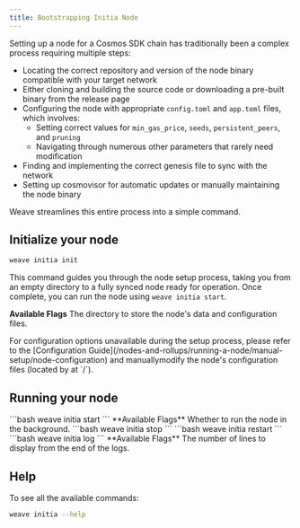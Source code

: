 ```yaml
---
title: Bootstrapping Initia Node
---
```


Setting up a node for a Cosmos SDK chain has traditionally been a complex process requiring multiple steps:
- Locating the correct repository and version of the node binary compatible with your target network
- Either cloning and building the source code or downloading a pre-built binary from the release page
- Configuring the node with appropriate `config.toml` and `app.toml` files, which involves:
    - Setting correct values for `min_gas_price`, `seeds`, `persistent_peers`, and `pruning`
    - Navigating through numerous other parameters that rarely need modification
- Finding and implementing the correct genesis file to sync with the network
- Setting up cosmovisor for automatic updates or manually maintaining the node binary

Weave streamlines this entire process into a simple command.

## Initialize your node

```bash
weave initia init
```
This command guides you through the node setup process, taking you from an empty directory to a fully synced node ready for operation.
Once complete, you can run the node using `weave initia start`.

**Available Flags**
<ParamField path="--initia-dir" type="string" default="~/.initia">
  The directory to store the node's data and configuration files.
</ParamField>

<Note>
For configuration options unavailable during the setup process, please refer to the [Configuration Guide](/nodes-and-rollups/running-a-node/manual-setup/node-configuration) and manuallymodify the node's configuration files (located by at `<initia-dir>/<app.toml|config.toml>`).
</Note>


## Running your node

<Tabs>
  <Tab title="Start">
    ```bash
    weave initia start
    ```
    **Available Flags**
    <ParamField path="--detach, -d" type="boolean" default="false">
      Whether to run the node in the background.
    </ParamField>
  </Tab>

  <Tab title="Stop">
    ```bash
    weave initia stop
    ```
  </Tab>

  <Tab title="Restart">
    ```bash
    weave initia restart
    ```
  </Tab>

  <Tab title="View logs">
    ```bash
    weave initia log
    ```
    **Available Flags**
    <ParamField path="-n" type="number" default="100">
      The number of lines to display from the end of the logs.
    </ParamField>
  </Tab>
</Tabs>

## Help

To see all the available commands: 
```bash
weave initia --help
```
